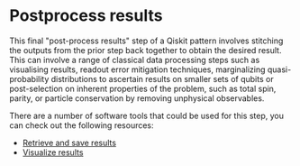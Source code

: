 # Postprocess results

This final "post-process results" step of a Qiskit pattern involves stitching the outputs from the prior step back together to obtain the desired result. This can involve a range of classical data processing steps such as visualising results, readout error mitigation techniques, marginalizing quasi-probability distributions to ascertain results on smaller sets of qubits or post-selection on inherent properties of the problem, such as total spin, parity, or particle conservation by removing unphysical observables.

There are a number of software tools that could be used for this step, you can check out the following resources:

* [Retrieve and save results](./save-jobs)
* [Visualize results](./visualize-results)

